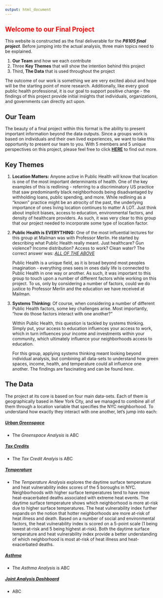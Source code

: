 ```yaml
---
output: html_document
---
```


::: {align="center"}
# [Welcome to our Final Project]{style="color: red;"}
:::

This website is constructed as the final deliverable for the ***P8105 final project***. Before jumping into the actual analysis, three main topics need to be explained.

1.  **Our Team** and how we each contribute
2.  Three **Key Themes** that will show the intention behind this project
3.  Third, **The Data** that is used throughout the project

The outcome of our work is something we are very excited about and hope will be the starting point of more research. Additionally, like every good public health professional, it is our goal to support positive change - the findings of this project provide initial insights that individuals, organizations, and governments can directly act upon.

::: {align="center"}
## Our Team
:::

The beauty of a final project within this format is the ability to present important information beyond the data outputs. Since a groups work is based on individuals and their own lived experiences, we want to take this opportunity to present our team to you. With 5 members and 5 unique perspectives on this project, please feel free to click [**HERE**](about.html) to find out more.

    
    
    

::: {align="center"}
## Key Themes
:::

1.  **Location Matters:** Anyone active in Public Health will know that location is one of the most important determinants of health. One of the key examples of this is redlining - referring to a discriminatory US practice that saw predominantly black neighborhoods being disadvantaged by withholding loans, public spending, and more. While redlining as a "known" practice might be an atrocity of the past, the underlying importance of ones living location continues to matter A LOT. Just think about implicit biases, access to education, environmental factors, and density of healthcare providers. As such, it was very clear to this group that our project needed to incorporate some type of location factor.

2.  **Public Health is EVERYTHING:** One of the most influential lectures for this group at Mailman was with Professor Merlin. He started by describing what Public Health really meant. Just healthcare? Gun violence? Income distribution? Access to work? Clean water? The correct answer was: [*ALL OF THE ABOVE*]{.underline}

    Public Health is a unique field, as it is broad beyond most peoples imagination - everything ones sees in ones daily life is connected to Public Health in one way or another. As such, it was important to this group to touch upon a number of different factors while working on this project. To us, only by considering a number of factors, could we do justice to Professor Merlin and the education we have received at Mailman.

3.  **Systems Thinking:** Of course, when considering a number of different Public Health factors, some key challenges arise. Most importantly, "how do those factors interact with one another?"

    Within Public Health, this question is tackled by systems thinking. Simply put, your access to education influences your access to work, which in turn influences your income and investments within your community, which ultimately influence your neighborhoods access to education.

    For this group, applying systems thinking meant looking beyond individual analysis, but combining all data-sets to understand how green spaces, income, health, and temperature could all influence one another. The findings are fascinating and can be found *here*.
    
    
    
    

::: {align="center"}
## The Data
:::

The project at its core is based on four main data-sets. Each of them is geographically based in New York City, and we managed to combine all of them through a location variable that specifies the NYC neighborhood. To understand how exactly they interact with one another, let's jump into each:

##### [Urban Greenspace](UGS.html)

-   The *Greenspace Analysis* is ABC

##### [Tax Credits](tax_data.html)

-   The *Tax Credit Analyis* is ABC

##### [Temperature](temp.html)

-   The *Temperature Analysis* explores the daytime surface temperature and heat vulnerability index scores of the 5 boroughs in NYC. Neighborhoods with higher surface temperatures tend to have more heat-exacerbated deaths associated with extreme heat events. The daytime surface temperature shows which neighborhood is more at-risk due to higher surface temperatures. The heat vulnerability index further expands on the notion that hotter neighborhoods are more at-risk of heat illness and death. Based on a number of social and environmental factors, the heat vulnerability index is scored on a 5-point scale (1 being lowest at-risk and 5 being highest at-risk). Both the daytime surface temperature and heat vulnerability index provide a better understanding of which neighborhood is most at-risk of heat illness and heat-exacerbated deaths. 

##### [Asthma](asthma.html)

-   The *Asthma Analysis* is ABC

##### [Joint Analysis Dashboard](analysis.html)

-   ABC
